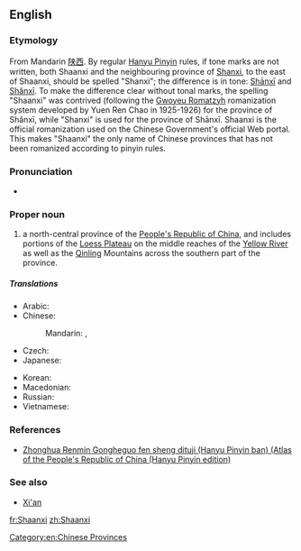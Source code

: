 {{also|Shanxi}}
==English==
{{wikipedia}}

===Etymology===
From Mandarin [[陕西]]. By regular [[Hanyu Pinyin]] rules, if tone marks are not written, both Shaanxi and the neighbouring province of [[Shanxi]], to the east of Shaanxi, should be spelled "Shanxi"; the difference is in tone: [[Shānxī]] and [[Shǎnxī]]. To make the difference clear without tonal marks, the spelling "Shaanxi" was contrived (following the [[Gwoyeu Romatzyh]] romanization system developed by Yuen Ren Chao in 1925-1926) for the province of Shǎnxī, while "Shanxi" is used for the province of Shānxī. Shaanxi is the official romanization used on the Chinese Government's official Web portal. This makes "Shaanxi" the only name of Chinese provinces that has not been romanized according to pinyin rules.

===Pronunciation===
* {{IPA|/ʃɑːnˈʃiː/|/ˈʃænˈʃiː/|lang=en}}

===Proper noun===
{{en-proper noun}}

# a north-central province of the [[People's Republic of China]], and includes portions of the [[Loess Plateau]] on the middle reaches of the [[Yellow River]] as well as the [[Qinling]] Mountains across the southern part of the province.

=====Translations=====
{{trans-top|province of China}}
* Arabic: {{t-|ar|شانشي|m|tr=šanšī}}
* Chinese:
*: Mandarin: {{t-|cmn|陝西|sc=Hani}}, {{t-|cmn|陕西|tr=Shǎnxī|sc=Hani}}
* Czech: {{t-|cs|Šen-si}}
* Japanese: {{t-|ja|陝西|tr=せんせい, Sensei}}
{{trans-mid}}
* Korean: {{t-|ko|산시|tr=Sansi|sc=Hang}}
* Macedonian: {{t-|mk|Шенсји|tr=Šénsji|sc=Cyrl}}
* Russian: {{t-|ru|Шэньси|f|tr=Šenʹsí}} {{qualifier|indeclinable}}
* Vietnamese: {{t-|vi|Thiểm Tây}}
{{trans-bottom}}

===References===
* [http://www.paragonbook.com/html/browsesubj/fullcitation.cfm?item=35277 Zhonghua Renmin Gongheguo fen sheng dituji (Hanyu Pinyin ban) (Atlas of the People's Republic of China (Hanyu Pinyin edition)]

===See also===
* [[Xi'an]]

[[Category:en:Chinese Provinces]]

[[fr:Shaanxi]]
[[zh:Shaanxi]]